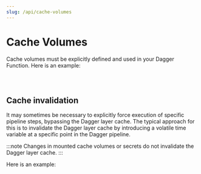 ```yaml
---
slug: /api/cache-volumes
---
```


# Cache Volumes

Cache volumes must be explicitly defined and used in your Dagger Function. Here is an example:

<Tabs groupId="language">
<TabItem value="Go">

```go file=../cookbook/snippets/cache-dependencies/go/main.go
```

</TabItem>
<TabItem value="Python">

```python file=../cookbook/snippets/cache-dependencies/python/main.py
```

</TabItem>
<TabItem value="TypeScript">

```typescript file=../cookbook/snippets/cache-dependencies/typescript/index.ts
```

</TabItem>
</Tabs>

## Cache invalidation

It may sometimes be necessary to explicitly force execution of specific pipeline steps, bypassing the Dagger layer cache. The typical approach for this is to invalidate the Dagger layer cache by introducing a volatile time variable at a specific point in the Dagger pipeline.

:::note
Changes in mounted cache volumes or secrets do not invalidate the Dagger layer cache.
:::

Here is an example:

<Tabs groupId="language">
<TabItem value="Go">

```go file=../cookbook/snippets/builds/cache/go/main.go
```

</TabItem>
<TabItem value="Python">

```python file=../cookbook/snippets/builds/cache/python/main.py
```

</TabItem>
<TabItem value="TypeScript">

```typescript file=../cookbook/snippets/builds/cache/typescript/index.ts
```

</TabItem>
</Tabs>
